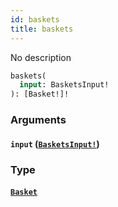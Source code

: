 ```yaml
---
id: baskets
title: baskets
---
```


No description

```graphql
baskets(
  input: BasketsInput!
): [Basket!]!

```

### Arguments

#### `input` ([`BasketsInput!`](/graphql/inputs/baskets-input))

### Type

#### [`Basket`](/graphql/objects/basket)
